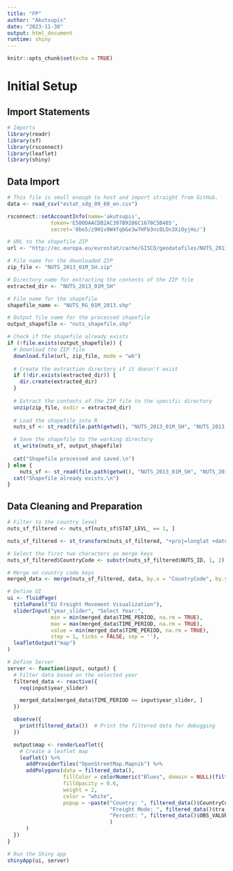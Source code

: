 ```yaml
---
title: "FP"
author: "Akutsupis"
date: "2023-11-30"
output: html_document
runtime: shiny
---
```


```r
knitr::opts_chunk$set(echo = TRUE)
```

# Initial Setup

## Import Statements

```r
# Imports
library(readr)
library(sf)
library(rsconnect)
library(leaflet)
library(shiny)
```

## Data Import

```r
# This file is small enough to host and import straight from GitHub.
data <- read_csv("estat_sdg_09_60_en.csv")
```

```r
rsconnect::setAccountInfo(name='akutsupis',
			  token='E500DAACDB2AC397B9286C1670C5B485',
			  secret='8be5/z9H1v9W4fqbGe3w7HFb3nc0LOn3XiOyjHs/')
```

```r
# URL to the shapefile ZIP
url <- "http://ec.europa.eu/eurostat/cache/GISCO/geodatafiles/NUTS_2013_01M_SH.zip"

# File name for the downloaded ZIP
zip_file <- "NUTS_2013_01M_SH.zip"

# Directory name for extracting the contents of the ZIP file
extracted_dir <- "NUTS_2013_01M_SH"

# File name for the shapefile
shapefile_name <- "NUTS_RG_01M_2013.shp"

# Output file name for the processed shapefile
output_shapefile <- "nuts_shapefile.shp"

# Check if the shapefile already exists
if (!file.exists(output_shapefile)) {
  # Download the ZIP file
  download.file(url, zip_file, mode = "wb")
  
  # Create the extraction directory if it doesn't exist
  if (!dir.exists(extracted_dir)) {
    dir.create(extracted_dir)
  }
  
  # Extract the contents of the ZIP file to the specific directory
  unzip(zip_file, exdir = extracted_dir)
  
  # Load the shapefile into R
  nuts_sf <- st_read(file.path(getwd(), "NUTS_2013_01M_SH", "NUTS_2013_01M_SH", "data", shapefile_name))

  # Save the shapefile to the working directory
  st_write(nuts_sf, output_shapefile)
  
  cat("Shapefile processed and saved.\n")
} else {
    nuts_sf <- st_read(file.path(getwd(), "NUTS_2013_01M_SH", "NUTS_2013_01M_SH", "data", shapefile_name))
  cat("Shapefile already exists.\n")
}
```

## Data Cleaning and Preparation

```r


# Filter to the country level
nuts_sf_filtered <- nuts_sf[nuts_sf$STAT_LEVL_ == 1, ]

nuts_sf_filtered <- st_transform(nuts_sf_filtered, "+proj=longlat +datum=WGS84")

# Select the first two characters as merge keys
nuts_sf_filtered$CountryCode <- substr(nuts_sf_filtered$NUTS_ID, 1, 2)

# Merge on country code keys
merged_data <- merge(nuts_sf_filtered, data, by.x = "CountryCode", by.y = "geo", all.x = TRUE)

```

```r
# Define UI
ui <- fluidPage(
  titlePanel("EU Freight Movement Visualization"),
  sliderInput("year_slider", "Select Year:",
              min = min(merged_data$TIME_PERIOD, na.rm = TRUE),
              max = max(merged_data$TIME_PERIOD, na.rm = TRUE),
              value = min(merged_data$TIME_PERIOD, na.rm = TRUE),
              step = 1, ticks = FALSE, sep = ''),
  leafletOutput("map")
)

```

```r
# Define Server
server <- function(input, output) {
  # Filter data based on the selected year
  filtered_data <- reactive({
    req(input$year_slider)

    merged_data[merged_data$TIME_PERIOD == input$year_slider, ]
  })

  observe({
    print(filtered_data())  # Print the filtered data for debugging
  })

  output$map <- renderLeaflet({
    # Create a leaflet map
    leaflet() %>%
      addProviderTiles("OpenStreetMap.Mapnik") %>%
      addPolygons(data = filtered_data(),
                  fillColor = colorNumeric("Blues", domain = NULL)(filtered_data()$OBS_VALUE),
                  fillOpacity = 0.6,
                  weight = 2,
                  color = "white",
                  popup = ~paste("Country: ", filtered_data()$CountryCode, "<br>",
                                 "Freight Mode: ", filtered_data()$tra_mode,"<br>",
                                 "Percent: ", filtered_data()$OBS_VALUE
                                 )
      )
  })
}

# Run the Shiny app
shinyApp(ui, server)
```
